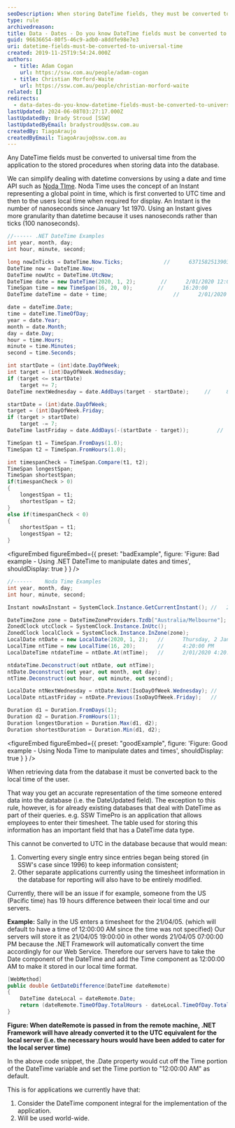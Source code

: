 ```yaml
---
seoDescription: When storing DateTime fields, they must be converted to universal time (UTC) from the application to the stored procedures.
type: rule
archivedreason:
title: Data - Dates - Do you know DateTime fields must be converted to universal time?
guid: 96636654-80f5-46c9-adb0-a8ddfe98e7e3
uri: datetime-fields-must-be-converted-to-universal-time
created: 2019-11-25T19:54:24.000Z
authors:
  - title: Adam Cogan
    url: https://ssw.com.au/people/adam-cogan
  - title: Christian Morford-Waite
    url: https://ssw.com.au/people/christian-morford-waite
related: []
redirects:
  - data-dates-do-you-know-datetime-fields-must-be-converted-to-universal-time
lastUpdated: 2024-06-08T03:27:17.000Z
lastUpdatedBy: Brady Stroud [SSW]
lastUpdatedByEmail: bradystroud@ssw.com.au
createdBy: TiagoAraujo
createdByEmail: TiagoAraujo@ssw.com.au
---
```


Any DateTime fields must be converted to universal time from the application to the stored procedures when storing data into the database.

We can simplify dealing with datetime conversions by using a date and time API such as [Noda TIme](https://nodatime.org).
Noda Time uses the concept of an Instant representing a global point in time, which is first converted to UTC time and then to the users local time when required for display.
An Instant is the number of nanoseconds since January 1st 1970. Using an Instant gives more granularity than datetime because it uses nanoseconds rather than ticks (100 nanoseconds).

```csharp
//------ .NET DateTime Examples
int year, month, day;
int hour, minute, second;

long nowInTicks = DateTime.Now.Ticks;             //      637158251390332189
DateTime now = DateTime.Now;
DateTime nowUtc = DateTime.UtcNow;
DateTime date = new DateTime(2020, 1, 2);        //      2/01/2020 12:00:00 AM
TimeSpan time = new TimeSpan(16, 20, 0);        //      16:20:00
DateTime dateTime = date + time;                     //      2/01/2020 4:20:00 PM

date = dateTime.Date;
time = dateTime.TimeOfDay;
year = date.Year;
month = date.Month;
day = date.Day;
hour = time.Hours;
minute = time.Minutes;
second = time.Seconds;

int startDate = (int)date.DayOfWeek;
int target = (int)DayOfWeek.Wednesday;
if (target <= startDate)
    target += 7;
DateTime nextWednesday = date.AddDays(target - startDate);     //     8/01/2020 12:00:00 AM

startDate = (int)date.DayOfWeek;
target = (int)DayOfWeek.Friday;
if (target > startDate)
    target -= 7;
DateTime lastFriday = date.AddDays(-(startDate - target));         //     27/12/2019 12:00:00 AM

TimeSpan t1 = TimeSpan.FromDays(1.0);
TimeSpan t2 = TimeSpan.FromHours(1.0);

int timespanCheck = TimeSpan.Compare(t1, t2);
TimeSpan longestSpan;
TimeSpan shortestSpan;
if(timespanCheck > 0)
{
    longestSpan = t1;
    shortestSpan = t2;
}
else if(timespanCheck < 0)
{
    shortestSpan = t1;
    longestSpan = t2;
}
```

<figureEmbed figureEmbed={{
  preset: "badExample",
  figure: 'Figure: Bad example - Using .NET DateTime to manipulate dates and times',
  shouldDisplay: true
} } />


```csharp
//------    Noda Time Examples
int year, month, day;
int hour, minute, second;

Instant nowAsInstant = SystemClock.Instance.GetCurrentInstant(); //   2020-01-28T05:18:26Z

DateTimeZone zone = DateTimeZoneProviders.Tzdb["Australia/Melbourne"];
ZonedClock utcClock = SystemClock.Instance.InUtc();
ZonedClock localClock = SystemClock.Instance.InZone(zone);
LocalDate ntDate = new LocalDate(2020, 1, 2);   //      Thursday, 2 January 2020
LocalTime ntTime = new LocalTime(16, 20);       //      4:20:00 PM
LocalDateTime ntdateTime = ntDate.At(ntTime);   //      2/01/2020 4:20:00 PM

ntdateTime.Deconstruct(out ntDate, out ntTime);
ntDate.Deconstruct(out year, out month, out day);
ntTime.Deconstruct(out hour, out minute, out second);

LocalDate ntNextWednesday = ntDate.Next(IsoDayOfWeek.Wednesday); //    Wednesday, 8 January 2020
LocalDate ntLastFriday = ntDate.Previous(IsoDayOfWeek.Friday);   //    Friday, 27 December 2019

Duration d1 = Duration.FromDays(1);
Duration d2 = Duration.FromHours(1);
Duration longestDuration = Duration.Max(d1, d2);
Duration shortestDuration = Duration.Min(d1, d2);
```

<figureEmbed figureEmbed={{
  preset: "goodExample",
  figure: 'Figure: Good example - Using Noda Time to manipulate dates and times',
  shouldDisplay: true
} } />


When retrieving data from the database it must be converted back to the local time of the user.

That way you get an accurate representation of the time someone entered data into the database (i.e. the DateUpdated field).
The exception to this rule, however, is for already existing databases that deal with DateTime as part of their queries.
e.g. SSW TimePro is an application that allows employees to enter their timesheet.
The table used for storing this information has an important field that has a DateTime data type.

This cannot be converted to UTC in the database because that would mean:

1. Converting every single entry since entries began being stored (in SSW's case since 1996) to keep information consistent;
2. Other separate applications currently using the timesheet information in the database for reporting will also have to be entirely modified.

Currently, there will be an issue if for example, someone from the US (Pacific time) has 19 hours difference between their local time and our servers.

**Example:** Sally in the US enters a timesheet for the 21/04/05. (which will default to have a time of 12:00:00 AM since the time was not specified)
Our servers will store it as 21/04/05 19:00:00 in other words 21/04/05 07:00:00 PM because the .NET Framework will automatically convert the time accordingly for our Web Service.
Therefore our servers have to take the Date component of the DateTime and add the Time component as 12:00:00 AM to make it stored in our local time format.

```csharp
[WebMethod]
public double GetDateDifference(DateTime dateRemote)
{
    DateTime dateLocal = dateRemote.Date;
    return (dateRemote.TimeOfDay.TotalHours - dateLocal.TimeOfDay.TotalHours);
}
```

**Figure: When dateRemote is passed in from the remote machine, .NET Framework will have already converted it to the UTC equivalent for the local server (i.e. the necessary hours would have been added to cater for the local server time)**

In the above code snippet, the .Date property would cut off the Time portion of the DateTime variable and set the Time portion to "12:00:00 AM" as default.

This is for applications we currently have that:

1. Consider the DateTime component integral for the implementation of the application.
2. Will be used world-wide.
